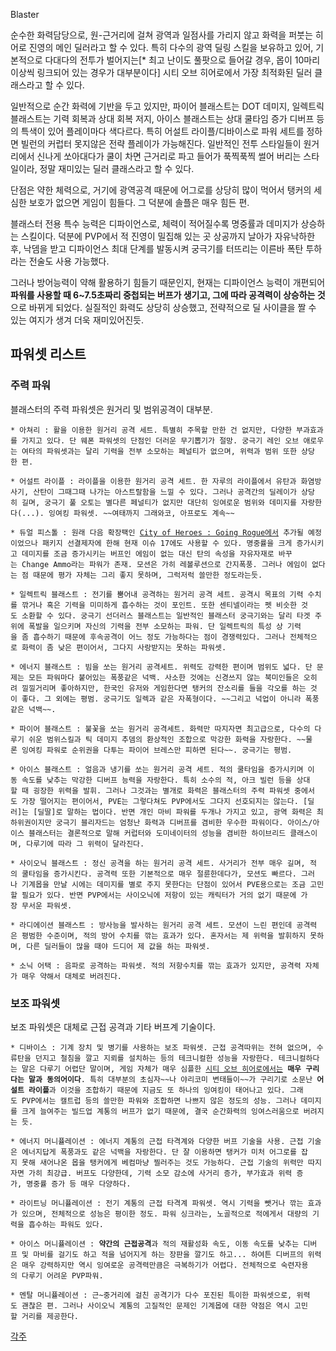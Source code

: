 Blaster

순수한 화력담당으로, 원-근거리에 걸쳐 광역과 일점사를 가리지 않고 화력을 퍼붓는 히어로 진영의 메인 딜러라고 할 수 있다. 특히 다수의 광역 딜링 스킬을 보유하고 있어, 기본적으로 다대다의 전투가 벌어지는[* 최고 난이도 풀팟으로 들어갈 경우, 몹이 10마리 이상씩 링크되어 있는 경우가 대부분이다] 시티 오브 히어로에서 가장 최적화된 딜러 클래스라고 할 수 있다.

일반적으로 순간 화력에 기반을 두고 있지만, 파이어 블래스트는 DOT 데미지, 일렉트릭 블래스트는 기력 회복과 상대 회복 저지, 아이스 블래스트는 상대 쿨타임 증가 디버프 등의 특색이 있어 플레이마다 색다르다. 특히 어설트 라이플/디바이스로 파워 세트를 정하면 빌런의 커럽터 못지않은 전략 플레이가 가능해진다. 일반적인 전투 스타일들이 원거리에서 신나게 쏘아대다가 쿨이 차면 근거리로 파고 들어가 푹찍푹찍 썰어 버리는 스타일이라, 정말 재미있는 딜러 클래스라고 할 수 있다.

단점은 약한 체력으로, 거기에 광역공격 때문에 어그로를 상당히 많이 먹어서 탱커의 세심한 보호가 없으면 게임이 힘들다. 그 덕분에 솔플은 매우 힘든 편.

블래스터 전용 특수 능력은 디파이언스로, 체력이 적어질수록 명중률과 데미지가 상승하는 스킬이다. 덕분에 PVP에서 적 진영이 밀집해 있는 곳 상공까지 날아가 자유낙하한 후, 낙뎀을 받고 디파이언스 최대 단계를 발동시켜 궁극기를 터뜨리는 이른바 폭탄 투하라는 전술도 사용 가능했다.

그러나 방어능력이 약해 활용하기 힘들기 때문인지, 현재는 디파이언스 능력이 개편되어 '''파워를 사용할 때 6~7.5초짜리 중첩되는 버프가 생기고, 그에 따라 공격력이 상승하는 것'''으로 바뀌게 되었다. 실질적인 화력도 상당히 상승했고, 전략적으로 딜 사이클을 짤 수 있는 여지가 생겨 더욱 재미있어진듯.

== 파워셋 리스트 ==

=== 주력 파워 === 

블래스터의 주력 파워셋은 원거리 및 범위공격이 대부분.

 * 아쳐리 : 활을 이용한 원거리 공격 세트. 특별히 주목할 만한 건 없지만, 다양한 부과효과를 가지고 있다. 단 웨폰 파워셋의 단점인 더러운 무기뽑기가 절망. 궁극기 레인 오브 애로우는 여타의 파워셋과는 달리 기력을 전부 소모하는 페널티가 없으며, 위력과 범위 또한 상당한 편.

 * 어설트 라이플 : 라이플을 이용한 원거리 공격 세트. 한 자루의 라이플에서 유탄과 화염방사기, 산탄이 그때그때 나가는 아스트랄함을 느낄 수 있다. 그러나 공격간의 딜레이가 상당히 길며, 궁극기 풀 오토는 별다른 페널티가 없지만 대단히 잉여로운 범위와 데미지를 자랑한다(...). 잉여킹 파워셋. ~~여태까지 그래와코, 아프로도 계속~~

 * 듀얼 피스톨 : 원래 다음 확장팩인 [[City of Heroes : Going Rogue]]에서 추가될 예정이었으나 패키지 선결제자에 한해 현재 이슈 17에도 사용할 수 있다. 명중률을 크게 증가시키고 데미지를 조금 증가시키는 버프인 에임이 없는 대신 탄의 속성을 자유자재로 바꾸는 Change Ammo라는 파워가 존재. 모션은 가히 레볼루션으로 간지폭풍. 그러나 에임이 없다는 점 때문에 평가 자체는 그리 좋지 못하며, 그럭저럭 쓸만한 정도라는듯.

 * 일렉트릭 블래스트 : 전기를 뿜어내 공격하는 원거리 공격 세트. 공격시 목표의 기력 수치를 깎거나 혹은 기력을 미미하게 흡수하는 것이 포인트. 또한 센티넬이라는 펫 비슷한 것도 소환할 수 있다. 궁극기 선더러스 블래스트는 일반적인 블래스터 궁극기와는 달리 타겟 주위에 폭발을 일으키며 자신의 기력을 전부 소모하는 파워. 단 일렉트릭의 특성 상 기력을 좀 흡수하기 때문에 후속공격이 어느 정도 가능하다는 점이 경쟁력있다. 그러나 전체적으로 화력이 좀 낮은 편이어서, 그다지 사랑받지는 못하는 파워셋.

 * 에너지 블래스트 : 빔을 쏘는 원거리 공격세트. 위력도 강력한 편이며 범위도 넓다. 단 문제는 모든 파워마다 붙어있는 폭풍같은 넉백. 사소한 것에는 신경쓰지 않는 북미인들은 오히려 낄낄거리며 좋아하지만, 한국인 유저와 게임한다면 탱커의 잔소리를 들을 각오를 하는 것이 좋다. 그 외에는 평범. 궁극기도 일렉과 같은 자폭형이다. ~~그리고 넉업이 아니라 폭풍같은 넉백~~.

 * 파이어 블래스트 : 불꽃을 쏘는 원거리 공격세트. 화력만 따지자면 최고급으로, 다수의 다루기 쉬운 범위스킬과 틱 데미지 추뎀의 환상적인 조합으로 막강한 화력을 자랑한다. ~~물론 잉여킹 파워로 순위권을 다투는 파이어 브레스만 피하면 된다~~. 궁극기는 평범.

 * 아이스 블래스트 : 얼음과 냉기를 쏘는 원거리 공격 세트. 적의 쿨타임을 증가시키며 이동 속도를 낮추는 막강한 디버프 능력을 자랑한다. 특히 소수의 적, 아크 빌런 등을 상대할 때 굉장한 위력을 발휘. 그러나 그것과는 별개로 화력은 블래스터의 주력 파워셋 중에서도 가장 떨어지는 편이어서, PVE는 그렇다쳐도 PVP에서도 그다지 선호되지는 않는다. [딜러]는 [딜딸]로 말하는 법이다. 반면 개인 마비 파워를 두개나 가지고 있고, 광역 화력은 최하위권이지만 궁극기 블리자드는 엄청난 화력과 디버프를 겸비한 우수한 파워이다. 아이스/아이스 블래스터는 결론적으로 말해 커럽터와 도미네이터의 성능을 겸비한 하이브리드 클래스이며, 다루기에 따라 그 위력이 달라진다.

 * 사이오닉 블래스트 : 정신 공격을 하는 원거리 공격 세트. 사거리가 전부 매우 길며, 적의 쿨타임을 증가시킨다. 공격력 또한 기본적으로 매우 절륜한데다가, 모션도 빠르다. 그러나 기계몹을 만날 시에는 데미지를 별로 주지 못한다는 단점이 있어서 PVE용으로는 조금 고민할 필요가 있다. 반면 PVP에서는 사이오닉에 저항이 있는 캐릭터가 거의 없기 때문에 가장 무서운 파워셋.

 * 라디에이션 블래스트 : 방사능을 발사하는 원거리 공격 세트. 모션이 느린 편인데 공격력은 평범한 수준이며, 적의 방어 수치를 깎는 효과가 있다. 혼자서는 제 위력을 발휘하지 못하며, 다른 딜러들이 많을 때야 드디어 제 값을 하는 파워셋.

 * 소닉 어택 : 음파로 공격하는 파워셋. 적의 저항수치를 깎는 효과가 있지만, 공격력 자체가 매우 약해서 대체로 버려진다. 



=== 보조 파워셋 ===

보조 파워셋은 대체로 근접 공격과 기타 버프계 기술이다.

 * 디바이스 : 기계 장치 및 병기를 사용하는 보조 파워셋. 근접 공격따위는 전혀 없으며, 수류탄을 던지고 철침을 깔고 지뢰를 설치하는 등의 테크니컬한 성능을 자랑한다. 테크니컬하다는 말은 다루기 어렵단 말이며, 게임 자체가 매우 심플한 [[시티 오브 히어로]]에서는 '''매우 구리다는 말과 동의어이다'''. 특히 대부분의 초심자~~나 야리코미 변태들이~~가 구리기로 소문난 '''어설트 라이플'''과 이것을 조합하기 때문에 지금도 또 하나의 잉여킹이 태어나고 있다. 그래도 PVP에서는 캘트럽 등의 쓸만한 파워와 조합하면 나쁘지 않은 정도의 성능. 그러나 데미지를 크게 늘여주는 빌드업 계통의 버프가 없기 때문에, 결국 순간화력의 잉여스러움으로 버려지는 듯.

 * 에너지 머니퓰레이션 : 에너지 계통의 근접 타격계와 다양한 버프 기술을 사용. 근접 기술은 에너지답게 폭풍과도 같은 넉백을 자랑한다. 단 잘 이용하면 탱커가 미처 어그로를 잡지 못해 새어나온 몹을 탱커에게 베컴마냥 찔러주는 것도 가능하다. 근접 기술의 위력만 따지자면 가히 최강급. 버프도 다양한데, 기력 소모 감소에 사거리 증가, 부가효과 위력 증가, 명중률 증가 등 매우 다양하다.

 * 라이트닝 머니퓰레이션 : 전기 계통의 근접 타격계 파워셋. 역시 기력을 뺏거나 깎는 효과가 있으며, 전체적으로 성능은 평이한 정도. 파워 싱크라는, 노골적으로 적에게서 대량의 기력을 흡수하는 파워도 있다.

 * 아이스 머니퓰레이션 : '''약간의 근접공격'''과 적의 재활성화 속도, 이동 속도를 낮추는 디버프 및 마비를 걸기도 하고 적을 넘어지게 하는 장판을 깔기도 하고... 하여튼 디버프의 위력은 매우 강력하지만 역시 잉여로운 공격력만큼은 극복하기가 어렵다. 전체적으로 숙련자용의 다루기 어려운 PVP파워.

 * 멘탈 머니퓰레이션 : 근~중거리에 걸친 공격기가 다수 포진된 특이한 파워셋으로, 위력도 괜찮은 편. 그러나 사이오닉 계통의 고질적인 문제인 기계몹에 대한 약점은 역시 고민할 거리를 제공한다.




[[각주]]
